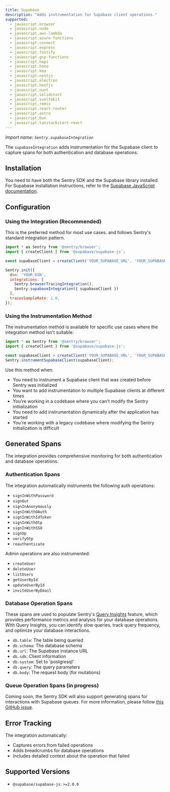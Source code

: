 ```yaml
---
title: Supabase
description: "Adds instrumentation for Supabase client operations."
supported:
  - javascript.browser
  - javascript.node
  - javascript.aws-lambda
  - javascript.azure-functions
  - javascript.connect
  - javascript.express
  - javascript.fastify
  - javascript.gcp-functions
  - javascript.hapi
  - javascript.hono
  - javascript.koa
  - javascript.nestjs
  - javascript.electron
  - javascript.nextjs
  - javascript.nuxt
  - javascript.solidstart
  - javascript.sveltekit
  - javascript.remix
  - javascript.react-router
  - javascript.astro
  - javascript.bun
  - javascript.tanstackstart-react
---
```


_Import name: `Sentry.supabaseIntegration`_

The `supabaseIntegration` adds instrumentation for the Supabase client to capture spans for both authentication and database operations.

## Installation

You need to have both the Sentry SDK and the Supabase library installed. For Supabase installation instructions, refer to the [Supabase JavaScript documentation](https://supabase.com/docs/reference/javascript/introduction).


## Configuration

### Using the Integration (Recommended)

This is the preferred method for most use cases. and follows Sentry's standard integration pattern.

```javascript
import * as Sentry from '@sentry/browser';
import { createClient } from '@supabase/supabase-js';

const supabaseClient = createClient('YOUR_SUPABASE_URL', 'YOUR_SUPABASE_KEY');

Sentry.init({
  dsn: 'YOUR_DSN',
  integrations: [
    Sentry.browserTracingIntegration(),
    Sentry.supabaseIntegration({ supabaseClient })
  ],
  tracesSampleRate: 1.0,
});
```

### Using the Instrumentation Method

The instrumentation method is available for specific use cases where the integration method isn't suitable:

```javascript
import * as Sentry from '@sentry/browser';
import { createClient } from '@supabase/supabase-js';

const supabaseClient = createClient('YOUR_SUPABASE_URL', 'YOUR_SUPABASE_KEY');
Sentry.instrumentSupabaseClient(supabaseClient);
```

Use this method when:
- You need to instrument a Supabase client that was created before Sentry was initialized
- You want to add instrumentation to multiple Supabase clients at different times
- You're working in a codebase where you can't modify the Sentry initialization
- You need to add instrumentation dynamically after the application has started
- You're working with a legacy codebase where modifying the Sentry initialization is difficult

## Generated Spans

The integration provides comprehensive monitoring for both authentication and database operations:

### Authentication Spans

The integration automatically instruments the following auth operations:
- `signInWithPassword`
- `signOut`
- `signInAnonymously`
- `signInWithOAuth`
- `signInWithIdToken`
- `signInWithOtp`
- `signInWithSSO`
- `signUp`
- `verifyOtp`
- `reauthenticate`

Admin operations are also instrumented:
- `createUser`
- `deleteUser`
- `listUsers`
- `getUserById`
- `updateUserById`
- `inviteUserByEmail`

### Database Operation Spans

These spans are used to populate Sentry's [Query Insights](/product/insights/backend/queries/) feature, which provides performance metrics and analysis for your database operations. With Query Insights, you can identify slow queries, track query frequency, and optimize your database interactions.

- `db.table`: The table being queried
- `db.schema`: The database schema
- `db.url`: The Supabase instance URL
- `db.sdk`: Client information
- `db.system`: Set to 'postgresql'
- `db.query`: The query parameters
- `db.body`: The request body (for mutations)

### Queue Operation Spans (in progress)

Coming soon, the Sentry SDK will also support generating spans for interactions with Supabase queues. For more information, please follow [this GitHub issue](https://github.com/getsentry/sentry-javascript/issues/14611).


## Error Tracking

The integration automatically:
- Captures errors from failed operations
- Adds breadcrumbs for database operations
- Includes detailed context about the operation that failed


## Supported Versions

- `@supabase/supabase-js`: `>=2.0.0` 